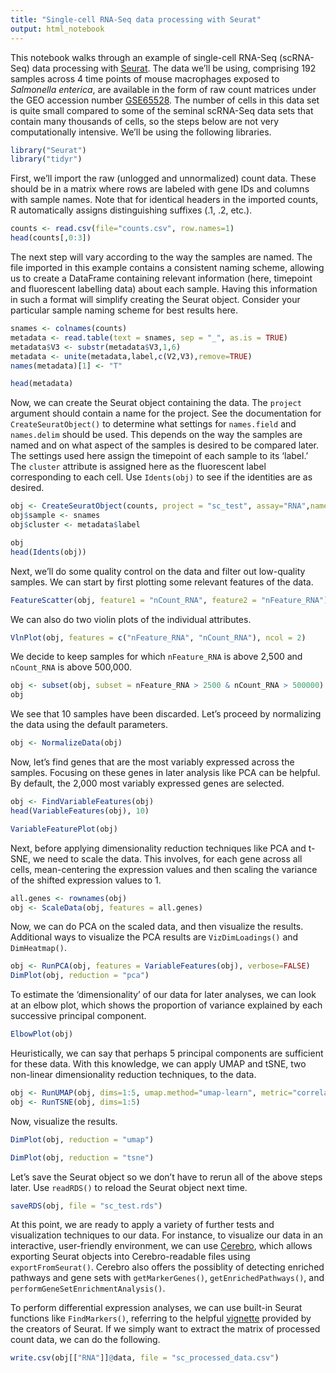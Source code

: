 ```yaml
---
title: "Single-cell RNA-Seq data processing with Seurat"
output: html_notebook
---
```

This notebook walks through an example of single-cell RNA-Seq (scRNA-Seq) data processing with [Seurat](https://satijalab.org/seurat/). The data we'll be using, comprising 192 samples across 4 time points of mouse macrophages exposed to *Salmonella enterica*, are available in the form of raw count matrices under the GEO accession number [GSE65528](https://www.ncbi.nlm.nih.gov/geo/query/acc.cgi?acc=GSE65528). The number of cells in this data set is quite small compared to some of the seminal scRNA-Seq data sets that contain many thousands of cells, so the steps below are not very computationally intensive. We'll be using the following libraries.
```r
library("Seurat")
library("tidyr")
```
First, we'll import the raw (unlogged and unnormalized) count data. These should be in a matrix where rows are labeled with gene IDs and columns with sample names. Note that for identical headers in the imported counts, R automatically assigns distinguishing suffixes (.1, .2, etc.).
```r
counts <- read.csv(file="counts.csv", row.names=1)
head(counts[,0:3])
```
The next step will vary according to the way the samples are named. The file imported in this example contains a consistent naming scheme, allowing us to create a DataFrame containing relevant information (here, timepoint and fluorescent labelling data) about each sample. Having this information in such a format will simplify creating the Seurat object. Consider your particular sample naming scheme for best results here.
```r
snames <- colnames(counts)
metadata <- read.table(text = snames, sep = "_", as.is = TRUE)
metadata$V3 <- substr(metadata$V3,1,6)
metadata <- unite(metadata,label,c(V2,V3),remove=TRUE)
names(metadata)[1] <- "T"

head(metadata)
```
Now, we can create the Seurat object containing the data. The ```project``` argument should contain a name for the project. See the documentation for ```CreateSeuratObject()``` to determine what settings for ```names.field``` and ```names.delim``` should be used. This depends on the way the samples are named and on what aspect of the samples is desired to be compared later. The settings used here assign the timepoint of each sample to its 'label.' The ```cluster``` attribute is assigned here as the fluorescent label corresponding to each cell. Use ```Idents(obj)``` to see if the identities are as desired.
```r
obj <- CreateSeuratObject(counts, project = "sc_test", assay="RNA",names.field=1,names.delim="_")
obj$sample <- snames
obj$cluster <- metadata$label

obj
head(Idents(obj))
```
Next, we'll do some quality control on the data and filter out low-quality samples. We can start by first plotting some relevant features of the data.
```r
FeatureScatter(obj, feature1 = "nCount_RNA", feature2 = "nFeature_RNA")
```
We can also do two violin plots of the individual attributes.
```r
VlnPlot(obj, features = c("nFeature_RNA", "nCount_RNA"), ncol = 2)
```
We decide to keep samples for which ```nFeature_RNA``` is above 2,500 and ```nCount_RNA``` is above 500,000.
```r
obj <- subset(obj, subset = nFeature_RNA > 2500 & nCount_RNA > 500000)
obj
```
We see that 10 samples have been discarded. Let's proceed by normalizing the data using the default parameters.
```r
obj <- NormalizeData(obj)
```
Now, let's find genes that are the most variably expressed across the samples. Focusing on these genes in later analysis like PCA can be helpful. By default, the 2,000 most variably expressed genes are selected.
```r
obj <- FindVariableFeatures(obj)
head(VariableFeatures(obj), 10)
```
```r
VariableFeaturePlot(obj)
```
Next, before applying dimensionality reduction techniques like PCA and t-SNE, we need to scale the data. This involves, for each gene across all cells, mean-centering the expression values and then scaling the variance of the shifted expression values to 1.
```r
all.genes <- rownames(obj)
obj <- ScaleData(obj, features = all.genes)
```
Now, we can do PCA on the scaled data, and then visualize the results. Additional ways to visualize the PCA results are ```VizDimLoadings()``` and ```DimHeatmap()```. 
```r
obj <- RunPCA(obj, features = VariableFeatures(obj), verbose=FALSE)
DimPlot(obj, reduction = "pca")
```
To estimate the 'dimensionality' of our data for later analyses, we can look at an elbow plot, which shows the proportion of variance explained by each successive principal component.
```r
ElbowPlot(obj)
```
Heuristically, we can say that perhaps 5 principal components are sufficient for these data. With this knowledge, we can apply UMAP and tSNE, two non-linear dimensionality reduction techniques, to the data.
```r
obj <- RunUMAP(obj, dims=1:5, umap.method="umap-learn", metric="correlation")
obj <- RunTSNE(obj, dims=1:5)
```
Now, visualize the results.
```r
DimPlot(obj, reduction = "umap")
```
```r
DimPlot(obj, reduction = "tsne")
```
Let's save the Seurat object so we don't have to rerun all of the above steps later. Use ```readRDS()``` to reload the Seurat object next time.
```r
saveRDS(obj, file = "sc_test.rds")
```
At this point, we are ready to apply a variety of further tests and visualization techniques to our data. For instance, to visualize our data in an interactive, user-friendly environment, we can use [Cerebro](https://github.com/romanhaa/Cerebro), which allows exporting Seurat objects into Cerebro-readable files using ```exportFromSeurat()```. Cerebro also offers the possiblity of detecting enriched pathways and gene sets with ```getMarkerGenes()```, ```getEnrichedPathways()```, and ```performGeneSetEnrichmentAnalysis()```.

 To perform differential expression analyses, we can use built-in Seurat functions like ```FindMarkers()```, referring to the helpful [vignette](https://satijalab.org/seurat/v3.1/de_vignette.html) provided by the creators of Seurat. If we simply want to extract the matrix of processed count data, we can do the following.
```r
write.csv(obj[["RNA"]]@data, file = "sc_processed_data.csv")
```